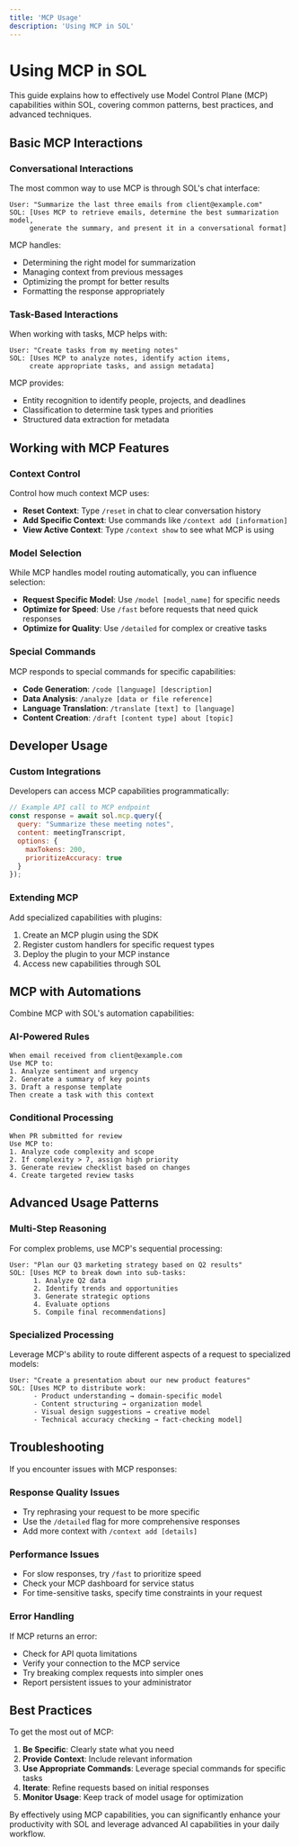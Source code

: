 ```yaml
---
title: 'MCP Usage'
description: 'Using MCP in SOL'
---
```


# Using MCP in SOL

This guide explains how to effectively use Model Control Plane (MCP) capabilities within SOL, covering common patterns, best practices, and advanced techniques.

## Basic MCP Interactions

### Conversational Interactions

The most common way to use MCP is through SOL's chat interface:

```
User: "Summarize the last three emails from client@example.com"
SOL: [Uses MCP to retrieve emails, determine the best summarization model, 
     generate the summary, and present it in a conversational format]
```

MCP handles:
- Determining the right model for summarization
- Managing context from previous messages
- Optimizing the prompt for better results
- Formatting the response appropriately

### Task-Based Interactions

When working with tasks, MCP helps with:

```
User: "Create tasks from my meeting notes"
SOL: [Uses MCP to analyze notes, identify action items, 
     create appropriate tasks, and assign metadata]
```

MCP provides:
- Entity recognition to identify people, projects, and deadlines
- Classification to determine task types and priorities
- Structured data extraction for metadata

## Working with MCP Features

### Context Control

Control how much context MCP uses:

- **Reset Context**: Type `/reset` in chat to clear conversation history
- **Add Specific Context**: Use commands like `/context add [information]`
- **View Active Context**: Type `/context show` to see what MCP is using

### Model Selection

While MCP handles model routing automatically, you can influence selection:

- **Request Specific Model**: Use `/model [model_name]` for specific needs
- **Optimize for Speed**: Use `/fast` before requests that need quick responses
- **Optimize for Quality**: Use `/detailed` for complex or creative tasks

### Special Commands

MCP responds to special commands for specific capabilities:

- **Code Generation**: `/code [language] [description]`
- **Data Analysis**: `/analyze [data or file reference]`
- **Language Translation**: `/translate [text] to [language]`
- **Content Creation**: `/draft [content type] about [topic]`

## Developer Usage

### Custom Integrations

Developers can access MCP capabilities programmatically:

```javascript
// Example API call to MCP endpoint
const response = await sol.mcp.query({
  query: "Summarize these meeting notes",
  content: meetingTranscript,
  options: {
    maxTokens: 200,
    prioritizeAccuracy: true
  }
});
```

### Extending MCP

Add specialized capabilities with plugins:

1. Create an MCP plugin using the SDK
2. Register custom handlers for specific request types
3. Deploy the plugin to your MCP instance
4. Access new capabilities through SOL

## MCP with Automations

Combine MCP with SOL's automation capabilities:

### AI-Powered Rules

```
When email received from client@example.com
Use MCP to:
1. Analyze sentiment and urgency
2. Generate a summary of key points
3. Draft a response template
Then create a task with this context
```

### Conditional Processing

```
When PR submitted for review
Use MCP to:
1. Analyze code complexity and scope
2. If complexity > 7, assign high priority
3. Generate review checklist based on changes
4. Create targeted review tasks
```

## Advanced Usage Patterns

### Multi-Step Reasoning

For complex problems, use MCP's sequential processing:

```
User: "Plan our Q3 marketing strategy based on Q2 results"
SOL: [Uses MCP to break down into sub-tasks:
      1. Analyze Q2 data
      2. Identify trends and opportunities
      3. Generate strategic options
      4. Evaluate options
      5. Compile final recommendations]
```

### Specialized Processing

Leverage MCP's ability to route different aspects of a request to specialized models:

```
User: "Create a presentation about our new product features"
SOL: [Uses MCP to distribute work:
      - Product understanding → domain-specific model
      - Content structuring → organization model
      - Visual design suggestions → creative model
      - Technical accuracy checking → fact-checking model]
```

## Troubleshooting

If you encounter issues with MCP responses:

### Response Quality Issues

- Try rephrasing your request to be more specific
- Use the `/detailed` flag for more comprehensive responses
- Add more context with `/context add [details]`

### Performance Issues

- For slow responses, try `/fast` to prioritize speed
- Check your MCP dashboard for service status
- For time-sensitive tasks, specify time constraints in your request

### Error Handling

If MCP returns an error:
- Check for API quota limitations
- Verify your connection to the MCP service
- Try breaking complex requests into simpler ones
- Report persistent issues to your administrator

## Best Practices

To get the most out of MCP:

1. **Be Specific**: Clearly state what you need
2. **Provide Context**: Include relevant information
3. **Use Appropriate Commands**: Leverage special commands for specific tasks
4. **Iterate**: Refine requests based on initial responses
5. **Monitor Usage**: Keep track of model usage for optimization

By effectively using MCP capabilities, you can significantly enhance your productivity with SOL and leverage advanced AI capabilities in your daily workflow.